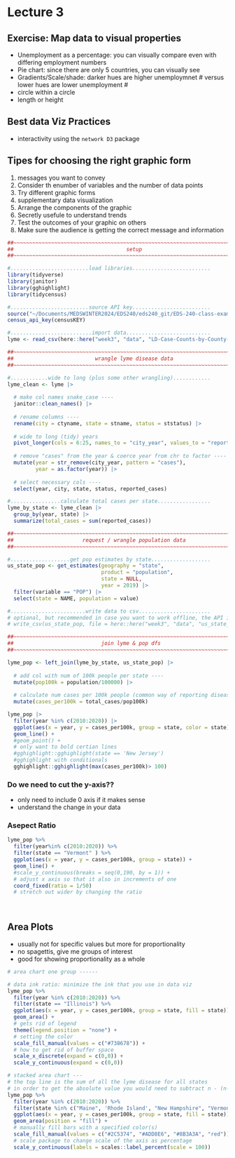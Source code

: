 # Lecture 3

## Exercise: Map data to visual properties

-   Unemployment as a percentage: you can visually compare even with differing employment numbers
-   Pie chart: since there are only 5 countries, you can visually see
-   Gradients/Scale/shade: darker hues are higher unemploymnet \# versus lower hues are lower unemployment \#
-   circle within a circle
-   length or height

## Best data Viz Practices

-   interactivity using the `network D3` package

## Tipes for choosing the right graphic form

1.  messages you want to convey
2.  Consider th enumber of variables and the number of data points
3.  Try different graphic forms
4.  supplementary data visualization
5.  Arrange the components of the graphic
6.  Secretly usefule to understand trends
7.  Test the outcomes of your graphic on others
8.  Make sure the audience is getting the correct message and information

```r
##~~~~~~~~~~~~~~~~~~~~~~~~~~~~~~~~~~~~~~~~~~~~~~~~~~~~~~~~~~~~~~~~~~~~~~~~~~~~~~
##                                    setup                                 ----
##~~~~~~~~~~~~~~~~~~~~~~~~~~~~~~~~~~~~~~~~~~~~~~~~~~~~~~~~~~~~~~~~~~~~~~~~~~~~~~

#.........................load libraries.........................
library(tidyverse)
library(janitor)
library(gghighlight)
library(tidycensus)

#.........................source API key.........................
source("~/Documents/MEDSWINTER2024/EDS240/eds240_git/EDS-240-class-examples/week3/KEYS.R")
census_api_key(censusKEY)

#..........................import data...........................
lyme <- read_csv(here::here("week3", "data", "LD-Case-Counts-by-County-01-20.csv"))

##~~~~~~~~~~~~~~~~~~~~~~~~~~~~~~~~~~~~~~~~~~~~~~~~~~~~~~~~~~~~~~~~~~~~~~~~~~~~~~
##                          wrangle lyme disease data                       ----
##~~~~~~~~~~~~~~~~~~~~~~~~~~~~~~~~~~~~~~~~~~~~~~~~~~~~~~~~~~~~~~~~~~~~~~~~~~~~~~

#............wide to long (plus some other wrangling)............
lyme_clean <- lyme |> 
  
  # make col names snake_case ----
  janitor::clean_names() |> 
  
  # rename columns ----
  rename(city = ctyname, state = stname, status = ststatus) |> 
  
  # wide to long (tidy) years
  pivot_longer(cols = 6:25, names_to = "city_year", values_to = "reported_cases") |> 
  
  # remove "cases" from the year & coerce year from chr to factor ----
  mutate(year = str_remove(city_year, pattern = "cases"),
         year = as.factor(year)) |> 
  
  # select necessary cols ----
  select(year, city, state, status, reported_cases)

#................calculate total cases per state.................
lyme_by_state <- lyme_clean |> 
  group_by(year, state) |> 
  summarize(total_cases = sum(reported_cases)) 

##~~~~~~~~~~~~~~~~~~~~~~~~~~~~~~~~~~~~~~~~~~~~~~~~~~~~~~~~~~~~~~~~~~~~~~~~~~~~~~
##                      request / wrangle population data                   ----
##~~~~~~~~~~~~~~~~~~~~~~~~~~~~~~~~~~~~~~~~~~~~~~~~~~~~~~~~~~~~~~~~~~~~~~~~~~~~~~

#...................get pop estimates by state...................
us_state_pop <- get_estimates(geography = "state", 
                              product = "population",
                              state = NULL, 
                              year = 2019) |> 
  filter(variable == "POP") |> 
  select(state = NAME, population = value) 

#........................write data to csv.......................
# optional, but recommended in case you want to work offline, the API is down, etc. (you can then read in your saved data file rather than run the above code)
# write_csv(us_state_pop, file = here::here("week3", "data", "us_state_pop.csv"))

##~~~~~~~~~~~~~~~~~~~~~~~~~~~~~~~~~~~~~~~~~~~~~~~~~~~~~~~~~~~~~~~~~~~~~~~~~~~~~~
##                            join lyme & pop dfs                           ----
##~~~~~~~~~~~~~~~~~~~~~~~~~~~~~~~~~~~~~~~~~~~~~~~~~~~~~~~~~~~~~~~~~~~~~~~~~~~~~~

lyme_pop <- left_join(lyme_by_state, us_state_pop) |> 
  
  # add col with num of 100k people per state ----
  mutate(pop100k = population/100000) |> 
  
  # calculate num cases per 100k people (common way of reporting disease incidence) ----
  mutate(cases_per100k = total_cases/pop100k) 

```

```r
lyme_pop |> 
  filter(year %in% c(2010:2020)) |> 
  ggplot(aes(x = year, y = cases_per100k, group = state, color = state)) + 
  geom_line() + 
  #geom_point() +
  # only want to bold certian lines 
  #gghighlight::gghighlight(state == 'New Jersey')
  #gghighlight with conditionals
  gghighlight::gghighlight(max(cases_per100k)> 100)
```

### Do we need to cut the y-axis??

-   only need to include 0 axis if it makes sense
-   understand the change in your data

### Asepect Ratio

```r
lyme_pop %>% 
  filter(year%in% c(2010:2020)) %>% 
  filter(state == "Vermont" ) %>% 
  ggplot(aes(x = year, y = cases_per100k, group = state)) +
  geom_line() +
  #scale_y_continuous(breaks = seq(0,190, by = 1)) +
  # adjust x axis so that it also in increments of one
  coord_fixed(ratio = 1/50) 
  # stretch out wider by changing the ratio 
  
  
```

## Area Plots

-   usually not for specific values but more for proportionality
-   no spagettis, give me groups of interest
-   good for showing proportionality as a whole

```r
# area chart one group ------

# data ink ratio: minimize the ink that you use in data viz
lyme_pop %>% 
  filter(year %in% c(2010:2020)) %>% 
  filter(state == "Illinois") %>% 
  ggplot(aes(x = year, y = cases_per100k, group = state, fill = state)) +
  geom_area() +
  # gets rid of legend 
  theme(legend.position = "none") +
  # setting the color 
  scale_fill_manual(values = c("#738678")) +
  # how to get rid of buffer space
  scale_x_discrete(expand = c(0,0)) +
  scale_y_continuous(expand = c(0,0))

# stacked area chart ---
# the top line is the sum of all the lyme disease for all states
# in order to get the absolute value you would need to subtract n - (n-1)
lyme_pop %>% 
  filter(year %in% c(2010:2020)) %>% 
  filter(state %in% c("Maine", 'Rhode Island', "New Hampshire", "Vermont")) %>%
  ggplot(aes(x = year, y = cases_per100k, group = state, fill = state)) +
  geom_area(position = "fill") +
  # manually fill bars with a specified color(s)
  scale_fill_manual(values = c("#2C5374", "#ADD8E6", "#8B3A3A", "red"))+
  # scale package to change scale of the axis as percentage
  scale_y_continuous(labels = scales::label_percent(scale = 100))
```

## 
```r

```
